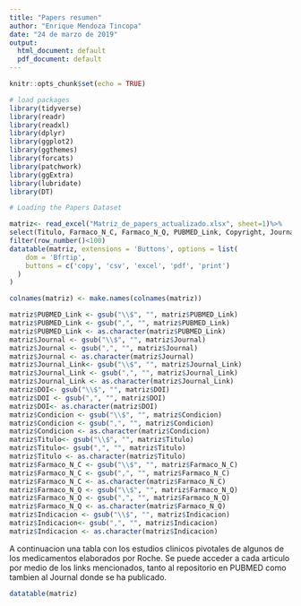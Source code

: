 ```yaml
---
title: "Papers resumen"
author: "Enrique Mendoza Tincopa"
date: "24 de marzo de 2019"
output:
  html_document: default
  pdf_document: default
---
```


```r
knitr::opts_chunk$set(echo = TRUE)

# load packages
library(tidyverse)
library(readr)
library(readxl)
library(dplyr)
library(ggplot2)
library(ggthemes)
library(forcats)
library(patchwork)
library(ggExtra)
library(lubridate)
library(DT)

# Loading the Papers Dataset

matriz<- read_excel("Matriz_de_papers_actualizado.xlsx", sheet=1)%>%
select(Titulo, Farmaco_N_C, Farmaco_N_Q, PUBMED_Link, Copyright, Journal,Journal_Link, DOI, Condicion, Indicacion, Estudio) %>% 
filter(row_number()<100)
datatable(matriz, extensions = 'Buttons', options = list(
    dom = 'Bfrtip',
    buttons = c('copy', 'csv', 'excel', 'pdf', 'print')
  )
)
```


```r

colnames(matriz) <- make.names(colnames(matriz))

matriz$PUBMED_Link <- gsub("\\$", "", matriz$PUBMED_Link)
matriz$PUBMED_Link <- gsub(",", "", matriz$PUBMED_Link)
matriz$PUBMED_Link <- as.character(matriz$PUBMED_Link)
matriz$Journal <- gsub("\\$", "", matriz$Journal)
matriz$Journal <- gsub(",", "", matriz$Journal)
matriz$Journal <- as.character(matriz$Journal)
matriz$Journal_Link<- gsub("\\$", "", matriz$Journal_Link)
matriz$Journal_Link <- gsub(",", "", matriz$Journal_Link)
matriz$Journal_Link <- as.character(matriz$Journal_Link)
matriz$DOI<- gsub("\\$", "", matriz$DOI)
matriz$DOI <- gsub(",", "", matriz$DOI)
matriz$DOI<- as.character(matriz$DOI)
matriz$Condicion <- gsub("\\$", "", matriz$Condicion)
matriz$Condicion <- gsub(",", "", matriz$Condicion)
matriz$Condicion <- as.character(matriz$Condicion)
matriz$Titulo<- gsub("\\$", "", matriz$Titulo)
matriz$Titulo<- gsub(",", "", matriz$Titulo)
matriz$Titulo <- as.character(matriz$Titulo)
matriz$Farmaco_N_C <- gsub("\\$", "", matriz$Farmaco_N_C)
matriz$Farmaco_N_C <- gsub(",", "", matriz$Farmaco_N_C)
matriz$Farmaco_N_C <- as.character(matriz$Farmaco_N_C)
matriz$Farmaco_N_Q <- gsub("\\$", "", matriz$Farmaco_N_Q)
matriz$Farmaco_N_Q <- gsub(",", "", matriz$Farmaco_N_Q)
matriz$Farmaco_N_Q <- as.character(matriz$Farmaco_N_Q)
matriz$Indicacion <- gsub("\\$", "", matriz$Indicacion)
matriz$Indicacion<- gsub(",", "", matriz$Indicacion)
matriz$Indicacion <- as.character(matriz$Indicacion)
```


A continuacion una tabla con los estudios clinicos pivotales de algunos de los medicamentos elaborados por Roche. Se puede acceder a cada articulo por medio de los links mencionados, tanto al repositorio en PUBMED como tambien al Journal donde se ha publicado.


```r
datatable(matriz)
```

